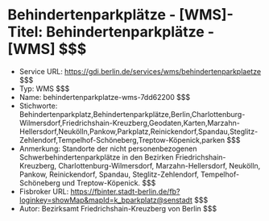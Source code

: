 # Behindertenparkplätze - [WMS]- Titel: Behindertenparkplätze - [WMS] $$$
- Service URL: https://gdi.berlin.de/services/wms/behindertenparkplaetze $$$
- Typ: WMS $$$
- Name: behindertenparkplatze-wms-7dd62200 $$$
- Stichworte: Behindertenparkplatz,Behindertenparkplätze,Berlin,Charlottenburg-Wilmersdorf,Friedrichshain-Kreuzberg,Geodaten,Karten,Marzahn-Hellersdorf,Neukölln,Pankow,Parkplatz,Reinickendorf,Spandau,Steglitz-Zehlendorf,Tempelhof-Schöneberg,Treptow-Köpenick,parken $$$
- Anmerkung: Standorte der nicht personenbezogenen Schwerbehindertenparkplätze in den Bezirken Friedrichshain-Kreuzberg, Charlottenburg-Wilmersdorf, Marzahn-Hellersdorf, Neukölln, Pankow, Reinickendorf, Spandau, Steglitz-Zehlendorf, Tempelhof-Schöneberg und Treptow-Köpenick. $$$
- Fisbroker URL: https://fbinter.stadt-berlin.de/fb?loginkey=showMap&mapId=k_bparkplatz@senstadt $$$
- Autor: Bezirksamt Friedrichshain-Kreuzberg von Berlin $$$

